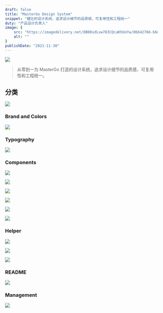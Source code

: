 ```yaml
---
draft: false
title: "MasterGo Design System"
snippet: "健壮的设计系统，追求设计细节的品质感、可复用性和工程统一"
duty: "产品设计负责人"
image: {
    src: "https://imagedelivery.net/8B08sdLvw783CQcaKhUoYw/86b42766-b6da-447c-2b19-d6c5f3881b00/public",
    alt: ""
}
publishDate: "2021-11-30"
---
```


![](https://imagedelivery.net/8B08sdLvw783CQcaKhUoYw/e18f8265-38fe-43e7-ea74-2d28a25da500/public)

> 从零到一为 MasterGo 打造的设计系统，追求设计细节的品质感、可复用性和工程统一。

## 分类

![](https://imagedelivery.net/8B08sdLvw783CQcaKhUoYw/1e5848d9-3267-46b0-8dcc-1bc601aa6e00/public)

### Brand and Colors

![](https://imagedelivery.net/8B08sdLvw783CQcaKhUoYw/09615772-6daf-4ba0-8e84-4ca289ad4d00/public)

### Typography

![](https://imagedelivery.net/8B08sdLvw783CQcaKhUoYw/f56e72c5-5a73-4f38-cad7-8030cfb64600/public)

### Components

![](https://imagedelivery.net/8B08sdLvw783CQcaKhUoYw/8b4c4bb4-f7ba-45bf-27db-a0485cf84f00/public)

![](https://imagedelivery.net/8B08sdLvw783CQcaKhUoYw/e67cf18a-81c1-476d-ebed-ec2cc8340d00/public)

![](https://imagedelivery.net/8B08sdLvw783CQcaKhUoYw/9f7d16f6-d947-4bac-66ad-9566754b3b00/public)

![](https://imagedelivery.net/8B08sdLvw783CQcaKhUoYw/dd0f25e4-d7f4-4b03-d1a7-7ee4dae3ab00/public)

![](https://imagedelivery.net/8B08sdLvw783CQcaKhUoYw/f693b0ac-916f-45fd-f40e-8ee1cc21a900/public)

![](https://imagedelivery.net/8B08sdLvw783CQcaKhUoYw/4f6d260b-f81e-438f-f7a5-a81263d05000/public)

### Helper

![](https://imagedelivery.net/8B08sdLvw783CQcaKhUoYw/6dce4279-6305-4048-6124-25effb25cd00/public)

![](https://imagedelivery.net/8B08sdLvw783CQcaKhUoYw/d4d0fd9d-5db5-4c8c-a56f-8973f1c9ef00/public)

![](https://imagedelivery.net/8B08sdLvw783CQcaKhUoYw/ad283ffd-aecd-4af8-beea-23a0eff94c00/public)

### README

![](https://imagedelivery.net/8B08sdLvw783CQcaKhUoYw/7dd81344-fa37-425a-3306-a98acc385300/public)

### Management

![](https://imagedelivery.net/8B08sdLvw783CQcaKhUoYw/ef8a9a55-1467-491d-45da-a6363721f800/public)
